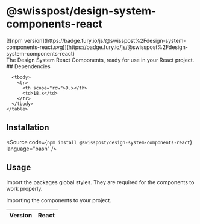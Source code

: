
<Meta of={PackageStories} />

# @swisspost/design-system-components-react

<div className="npm-package-link">
  [![npm version](https://badge.fury.io/js/@swisspost%2Fdesign-system-components-react.svg)](https://badge.fury.io/js/@swisspost%2Fdesign-system-components-react)
</div>

<div className="lead">The Design System React Components, ready for use in your React project.</div>

<PackageDocs changelog={changelog}>
  ## Dependencies

  <div className="table-responsive table-fit-content text-start">
    <table aria-describedby="dependencies" className="table">
      <thead>
        <tr>
          <th scope="col">Version</th>
          <th scope="col">React</th>
        </tr>
      </thead>

      <tbody>
        <tr>
          <th scope="row">9.x</th>
          <td>18.x</td>
        </tr>
      </tbody>
    </table>

  </div>

## Installation

<Source code={`npm install @swisspost/design-system-components-react`} language="bash" />

## Usage

Import the packages global styles. They are required for the components to work properly.

<Source
  code={SampleCssGlobal}
  language="scss"
/>

Importing the components to your project.

<Source code={ReactAppModuleSample} language="typescript" />
</PackageDocs>
